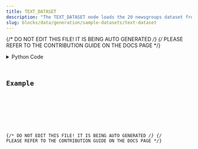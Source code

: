 ```yaml
---
title: TEXT_DATASET
description: "The TEXT_DATASET node loads the 20 newsgroups dataset from scikit-learn."
slug: blocks/data/generation/sample-datasets/text-dataset
---
```


{/* DO NOT EDIT THIS FILE! IT IS BEING AUTO GENERATED */}
{/* PLEASE REFER TO THE CONTRIBUTION GUIDE ON THE DOCS PAGE */}


<PythonDocsDisplay docstring={docstring} />
<details>
<summary>Python Code</summary>



<Code code={pythonCode} lang="py" wrap theme="dracula" />

[Find this Flojoy Block on GitHub](https://github.com/flojoy-ai/blocks/blob/main/blocks/DATA/GENERATION/SAMPLE_DATASETS/TEXT_DATASET/TEXT_DATASET.py)

</details>

## Example


<GetHelpWidget />


<AppDisplay app={app} blockName="TEXT_DATASET" client:visible />


<Example />

{/* DO NOT EDIT THIS FILE! IT IS BEING AUTO GENERATED */}
{/* PLEASE REFER TO THE CONTRIBUTION GUIDE ON THE DOCS PAGE */}
